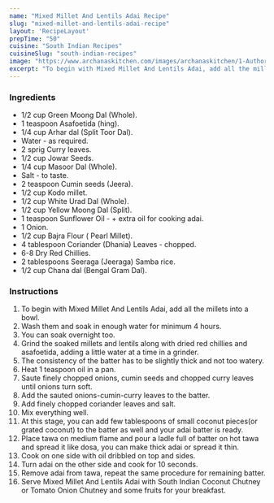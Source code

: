 ---
name: "Mixed Millet And Lentils Adai Recipe"
slug: "mixed-millet-and-lentils-adai-recipe"
layout: 'RecipeLayout'
prepTime: "50"
cuisine: "South Indian Recipes"
cuisineSlug: "south-indian-recipes"
image: "https://www.archanaskitchen.com/images/archanaskitchen/1-Author/Jyothi_Rajesh/Mixed_Millet_and_Lentils_Adai.jpg"
excerpt: "To begin with Mixed Millet And Lentils Adai, add all the millets into a bowl"
---

### Ingredients

- 1/2 cup Green Moong Dal (Whole).
- 1 teaspoon Asafoetida (hing).
- 1/4 cup Arhar dal (Split Toor Dal).
- Water - as required.
- 2 sprig Curry leaves.
- 1/2 cup Jowar Seeds.
- 1/4 cup Masoor Dal (Whole).
- Salt - to taste.
- 2 teaspoon Cumin seeds (Jeera).
- 1/2 cup Kodo millet.
- 1/2 cup White Urad Dal (Whole).
- 1/2 cup Yellow Moong Dal (Split).
- 1 teaspoon Sunflower Oil - + extra oil for cooking adai.
- 1 Onion.
- 1/2 cup Bajra Flour ( Pearl Millet).
- 4 tablespoon Coriander (Dhania) Leaves - chopped.
- 6-8 Dry Red Chillies.
- 2 tablespoons Seeraga (Jeeraga) Samba rice.
- 1/2 cup Chana dal (Bengal Gram Dal).

### Instructions

1. To begin with Mixed Millet And Lentils Adai, add all the millets into a bowl.
1. Wash them and soak in enough water for minimum 4 hours.
1. You can soak overnight too.
1. Grind the soaked millets and lentils along with dried red chillies and asafoetida, adding a little water at a time in a grinder.
1. The consistency of the batter has to be slightly thick and not too watery.
1. Heat 1 teaspoon oil in a pan.
1. Saute finely chopped onions, cumin seeds and chopped curry leaves until onions turn soft.
1. Add the sauted onions-cumin-curry leaves to the batter.
1. Add finely chopped coriander leaves and salt.
1. Mix everything well.
1. At this stage, you can add few tablespoons of small coconut pieces(or grated coconut) to the batter as well and your adai batter is ready.
1. Place tawa on medium flame and pour a ladle full of batter on hot tawa and spread it like dosa, you can make thick adai or spread it thin.
1. Cook on one side with oil dribbled on top and sides.
1. Turn adai on the other side and cook for 10 seconds.
1. Remove adai from tawa, repeat the same procedure for remaining batter.
1. Serve Mixed Millet And Lentils Adai with South Indian Coconut Chutney or Tomato Onion Chutney and some fruits for your breakfast.
